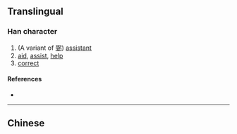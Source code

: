 {{character info/new}}
{{also|弼}}
==Translingual==

===Han character===
{{Han char|rn=57|rad=弓|as=09|sn=12|four=|canj=NMWN|ids=⿲弓㐁弓}}

# (A variant of [[弼]]) [[assistant]]
# [[aid]], [[assist]], [[help]]
# [[correct]]

====References====
* {{Han ref|kx=0360.060|dkj=09825|dj=0677.040|hdz=20999.120|uh=5F3B|ud=24379}}

----

==Chinese==
{{zh-see|弼|v}}